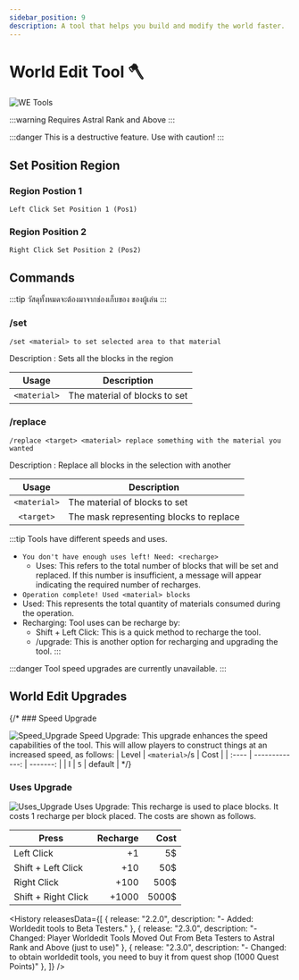 ```yaml
---
sidebar_position: 9
description: A tool that helps you build and modify the world faster.
---
```



# World Edit Tool 🪓

![WE Tools](\img\doc\features\we_tools\WE_Tool.gif)
<GenMetaData 
  description="A tool that helps you build and modify the world faster."
  keywords="Tool, Build, Builder, Upgrades, World edit upgrades, World edit tool, lamalia world edit, World edit lamalia"
/>

:::warning Requires Astral Rank and Above
:::

:::danger
This is a destructive feature. Use with caution!
:::

## Set Position Region

### Region Postion 1
```
Left Click Set Position 1 (Pos1)
```

### Region Position 2

```
Right Click Set Position 2 (Pos2)
```

## Commands

:::tip
วัสดุทั้งหมดจะต้องมาจากช่องเก็บของ ของผู้เล่น
:::


### /set

```
/set <material> to set selected area to that material
```

Description : Sets all the blocks in the region

|    Usage     | Description                   |
| :----------: | ----------------------------- |
| `<material>` | The material of blocks to set |

### /replace

```
/replace <target> <material> replace something with the material you wanted
```

Description : Replace all blocks in the selection with another

|    Usage     | Description                             |
| :----------: | --------------------------------------- |
| `<material>` | The material of blocks to set           |
|  `<target>`  | The mask representing blocks to replace |


:::tip
Tools have different speeds and uses.

- `You don't have enough uses left! Need: <recharge>`
  - Uses: This refers to the total number of blocks that will be set and replaced. If this number is insufficient, a message will appear indicating the required number of recharges.
- `Operation complete! Used <material> blocks`
- Used: This represents the total quantity of materials consumed during the operation.
- Recharging: Tool uses can be recharge by:
  - Shift + Left Click: This is a quick method to recharge the tool.
  - /upgrade: This is another option for recharging and upgrading the tool.
:::

:::danger
Tool speed upgrades are currently unavailable.
:::

## World Edit Upgrades

{/* ### Speed Upgrade

![Speed_Upgrade](/img/doc/features/we_tools/Speed_Upgrade.png)
Speed Upgrade: This upgrade enhances the speed capabilities of the tool. This will allow players to construct things at an increased speed, as follows:
| Level | `<material>`/s | Cost |
| :---- | -------------: | -------: |
| I     |            `5` | default |  */}

### Uses Upgrade

![Uses_Upgrade](/img/doc/features/we_tools/Uses_Upgrade.png)
Uses Upgrade: This recharge is used to place blocks. It costs 1 recharge per block placed. The costs are shown as follows.

| Press               | Recharge |  Cost |
| ------------------- | -------: | ----: |
| Left Click          |       +1 |    5$ |
| Shift + Left Click  |      +10 |   50$ |
| Right Click         |     +100 |  500$ |
| Shift + Right Click |    +1000 | 5000$ |

<History releasesData={[
    { release: "2.2.0", description: "- Added: Worldedit tools to Beta Testers." },
    { release: "2.3.0", description: "- Changed: Player Worldedit Tools Moved Out From Beta Testers to Astral Rank and Above (just to use)" },
    { release: "2.3.0", description: "- Changed: to obtain worldedit tools, you need to buy it from quest shop (1000 Quest Points)" },
  ]} />